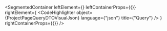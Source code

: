 
<SegmentedContainer
  leftElement={<ProjectPageQueryDTODesc />}
  leftContainerProps={{}}
  rightElement={
    <CodeHighlighter
      object={ProjectPageQueryDTOVisualJson}
      language={"json"}
      title={"Query"}
    />
  }
  rightContainerProps={{}}
/>
